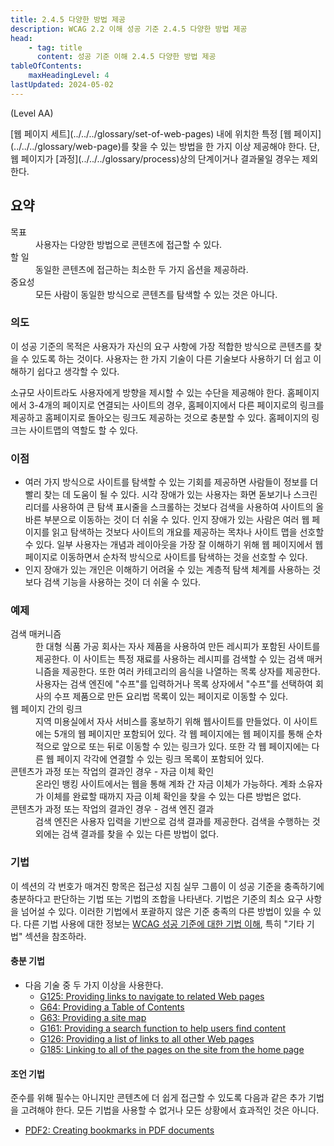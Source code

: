 ```yaml
---
title: 2.4.5 다양한 방법 제공
description: WCAG 2.2 이해 성공 기준 2.4.5 다양한 방법 제공
head:
    - tag: title
      content: 성공 기준 이해 2.4.5 다양한 방법 제공
tableOfContents:
    maxHeadingLevel: 4
lastUpdated: 2024-05-02
---
```



(Level AA)

<Card title="성공 기준(SC)">
[웹 페이지 세트](../../../glossary/set-of-web-pages) 내에 위치한 특정 [웹 페이지](../../../glossary/web-page)를 찾을 수 있는 방법을 한 가지 이상 제공해야 한다. 단, 웹 페이지가 [과정](../../../glossary/process)상의 단계이거나 결과물일 경우는 제외한다.
</Card>

## 요약

<dl>
<dt>목표</dt>
<dd>사용자는 다양한 방법으로 콘텐츠에 접근할 수 있다.</dd>
<dt>할 일</dt>
<dd>동일한 콘텐츠에 접근하는 최소한 두 가지 옵션을 제공하라.</dd>
<dt>중요성</dt>
<dd>모든 사람이 동일한 방식으로 콘텐츠를 탐색할 수 있는 것은 아니다.</dd>
</dl>

### 의도

이 성공 기준의 목적은 사용자가 자신의 요구 사항에 가장 적합한 방식으로 콘텐츠를 찾을 수 있도록 하는 것이다. 사용자는 한 가지 기술이 다른 기술보다 사용하기 더 쉽고 이해하기 쉽다고 생각할 수 있다.

소규모 사이트라도 사용자에게 방향을 제시할 수 있는 수단을 제공해야 한다. 홈페이지에서 3-4개의 페이지로 연결되는 사이트의 경우, 홈페이지에서 다른 페이지로의 링크를 제공하고 홈페이지로 돌아오는 링크도 제공하는 것으로 충분할 수 있다. 홈페이지의 링크는 사이트맵의 역할도 할 수 있다.

### 이점

*   여러 가지 방식으로 사이트를 탐색할 수 있는 기회를 제공하면 사람들이 정보를 더 빨리 찾는 데 도움이 될 수 있다. 시각 장애가 있는 사용자는 화면 돋보기나 스크린리더를 사용하여 큰 탐색 표시줄을 스크롤하는 것보다 검색을 사용하여 사이트의 올바른 부분으로 이동하는 것이 더 쉬울 수 있다. 인지 장애가 있는 사람은 여러 웹 페이지를 읽고 탐색하는 것보다 사이트의 개요를 제공하는 목차나 사이트 맵을 선호할 수 있다. 일부 사용자는 개념과 레이아웃을 가장 잘 이해하기 위해 웹 페이지에서 웹 페이지로 이동하면서 순차적 방식으로 사이트를 탐색하는 것을 선호할 수 있다.
*   인지 장애가 있는 개인은 이해하기 어려울 수 있는 계층적 탐색 체계를 사용하는 것보다 검색 기능을 사용하는 것이 더 쉬울 수 있다.

### 예제

<dl>
    <dt>검색 매커니즘</dt>
    <dd>
        한 대형 식품 가공 회사는 자사 제품을 사용하여 만든 레시피가 포함된 사이트를 제공한다. 이 사이트는 특정 재료를 사용하는 레시피를 검색할 수 있는 검색 매커니즘을 제공한다. 또한 여러 카테고리의 음식을 나열하는 목록 상자를 제공한다. 사용자는 검색 엔진에 "수프"를 입력하거나 목록 상자에서 "수프"를 선택하여 회사의 수프 제품으로 만든 요리법 목록이 있는 페이지로 이동할 수 있다.
    </dd>
    <dt>웹 페이지 간의 링크</dt>
    <dd>
        지역 미용실에서 자사 서비스를 홍보하기 위해 웹사이트를 만들었다. 이 사이트에는 5개의 웹 페이지만 포함되어 있다. 각 웹 페이지에는 웹 페이지를 통해 순차적으로 앞으로 또는 뒤로 이동할 수 있는 링크가 있다. 또한 각 웹 페이지에는 다른 웹 페이지 각각에 연결할 수 있는 링크 목록이 포함되어 있다.
    </dd>
    <dt>콘텐츠가 과정 또는 작업의 결과인 경우 - 자금 이체 확인</dt>
    <dd>
        온라인 뱅킹 사이트에서는 웹을 통해 계좌 간 자금 이체가 가능하다. 계좌 소유자가 이체를 완료할 때까지 자금 이체 확인을 찾을 수 있는 다른 방법은 없다.
    </dd>
    <dt>콘텐츠가 과정 또는 작업의 결과인 경우 - 검색 엔진 결과</dt>
    <dd>
        검색 엔진은 사용자 입력을 기반으로 검색 결과를 제공한다. 검색을 수행하는 것 외에는 검색 결과를 찾을 수 있는 다른 방법이 없다.
    </dd>
</dl>

### 기법

이 섹션의 각 번호가 매겨진 항목은 접근성 지침 실무 그룹이 이 성공 기준을 충족하기에 충분하다고 판단하는 기법 또는 기법의 조합을 나타낸다. 기법은 기준의 최소 요구 사항을 넘어설 수 있다. 이러한 기법에서 포괄하지 않은 기준 충족의 다른 방법이 있을 수 있다. 다른 기법 사용에 대한 정보는 [WCAG 성공 기준에 대한 기법 이해](../understanding-techniques), 특히 "기타 기법" 섹션을 참조하라.

#### 충분 기법

*   다음 기술 중 두 가지 이상을 사용한다.
    *   [G125: Providing links to navigate to related Web pages](https://www.w3.org/WAI/WCAG22/Techniques/general/G125)
    *   [G64: Providing a Table of Contents](https://www.w3.org/WAI/WCAG22/Techniques/general/G64)
    *   [G63: Providing a site map](https://www.w3.org/WAI/WCAG22/Techniques/general/G63)
    *   [G161: Providing a search function to help users find content](https://www.w3.org/WAI/WCAG22/Techniques/general/G161)
    *   [G126: Providing a list of links to all other Web pages](https://www.w3.org/WAI/WCAG22/Techniques/general/G126)
    *   [G185: Linking to all of the pages on the site from the home page](https://www.w3.org/WAI/WCAG22/Techniques/general/G185)

#### 조언 기법

준수를 위해 필수는 아니지만 콘텐츠에 더 쉽게 접근할 수 있도록 다음과 같은 추가 기법을 고려해야 한다. 모든 기법을 사용할 수 없거나 모든 상황에서 효과적인 것은 아니다.

*   [PDF2: Creating bookmarks in PDF documents](https://www.w3.org/WAI/WCAG22/Techniques/pdf/PDF2)

